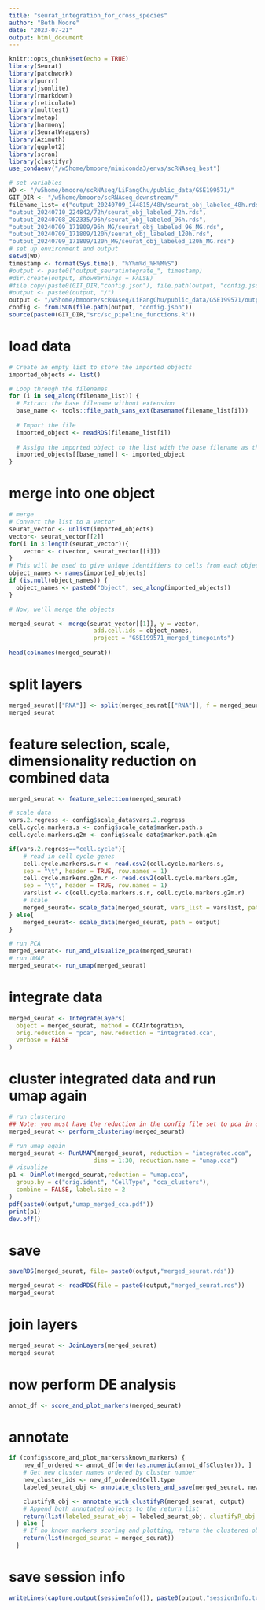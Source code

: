 ```yaml
---
title: "seurat_integration_for_cross_species"
author: "Beth Moore"
date: "2023-07-21"
output: html_document
---
```


```r
knitr::opts_chunk$set(echo = TRUE)
library(Seurat)
library(patchwork)
library(purrr)
library(jsonlite)
library(rmarkdown)
library(reticulate)
library(multtest)
library(metap)
library(harmony)
library(SeuratWrappers)
library(Azimuth)
library(ggplot2)
library(scran)
library(clustifyr)
use_condaenv("/w5home/bmoore/miniconda3/envs/scRNAseq_best")

# set variables
WD <- "/w5home/bmoore/scRNAseq/LiFangChu/public_data/GSE199571/"
GIT_DIR <- "/w5home/bmoore/scRNAseq_downstream/"
filename_list= c("output_20240709_144815/48h/seurat_obj_labeled_48h.rds",
"output_20240710_224842/72h/seurat_obj_labeled_72h.rds",
"output_20240708_202335/96h/seurat_obj_labeled_96h.rds",
"output_20240709_171809/96h_MG/seurat_obj_labeled_96_MG.rds",
"output_20240709_171809/120h/seurat_obj_labeled_120h.rds",
"output_20240709_171809/120h_MG/seurat_obj_labeled_120h_MG.rds")
# set up environment and output
setwd(WD)
timestamp <- format(Sys.time(), "%Y%m%d_%H%M%S")
#output <- paste0("output_seuratintegrate_", timestamp)
#dir.create(output, showWarnings = FALSE)
#file.copy(paste0(GIT_DIR,"config.json"), file.path(output, "config.json"))
#output <- paste0(output, "/")
output <- "/w5home/bmoore/scRNAseq/LiFangChu/public_data/GSE199571/output_seurat_20240717_091724/"
config <- fromJSON(file.path(output, "config.json"))
source(paste0(GIT_DIR,"src/sc_pipeline_functions.R"))
```

# load data
```r
# Create an empty list to store the imported objects
imported_objects <- list()

# Loop through the filenames
for (i in seq_along(filename_list)) {
  # Extract the base filename without extension
  base_name <- tools::file_path_sans_ext(basename(filename_list[i]))
  
  # Import the file
  imported_object <- readRDS(filename_list[i])
  
  # Assign the imported object to the list with the base filename as the name
  imported_objects[[base_name]] <- imported_object
}
```
# merge into one object
```r
# merge
# Convert the list to a vector
seurat_vector <- unlist(imported_objects)
vector<- seurat_vector[[2]]
for(i in 3:length(seurat_vector)){
    vector <- c(vector, seurat_vector[[i]])
}
# This will be used to give unique identifiers to cells from each object
object_names <- names(imported_objects)
if (is.null(object_names)) {
  object_names <- paste0("Object", seq_along(imported_objects))
}

# Now, we'll merge the objects

merged_seurat <- merge(seurat_vector[[1]], y = vector, 
                        add.cell.ids = object_names, 
                        project = "GSE199571_merged_timepoints")
 
head(colnames(merged_seurat))
```
# split layers
```r
merged_seurat[["RNA"]] <- split(merged_seurat[["RNA"]], f = merged_seurat$orig.ident)
merged_seurat
```
# feature selection, scale, dimensionality reduction on combined data
```r
merged_seurat <- feature_selection(merged_seurat)
```
```r
# scale data
vars.2.regress <- config$scale_data$vars.2.regress
cell.cycle.markers.s <- config$scale_data$marker.path.s
cell.cycle.markers.g2m <- config$scale_data$marker.path.g2m

if(vars.2.regress=="cell.cycle"){
    # read in cell cycle genes
    cell.cycle.markers.s.r <- read.csv2(cell.cycle.markers.s, 
    sep = "\t", header = TRUE, row.names = 1)
    cell.cycle.markers.g2m.r <- read.csv2(cell.cycle.markers.g2m, 
    sep = "\t", header = TRUE, row.names = 1)
    varslist <- c(cell.cycle.markers.s.r, cell.cycle.markers.g2m.r)
    # scale
    merged_seurat<- scale_data(merged_seurat, vars_list = varslist, path = output)
} else{
    merged_seurat<- scale_data(merged_seurat, path = output)
}
```
```r
# run PCA
merged_seurat<- run_and_visualize_pca(merged_seurat)
# run UMAP
merged_seurat<- run_umap(merged_seurat)
```

# integrate data
```r
merged_seurat <- IntegrateLayers(
  object = merged_seurat, method = CCAIntegration,
  orig.reduction = "pca", new.reduction = "integrated.cca",
  verbose = FALSE
)
```
# cluster integrated data and run umap again
```r
# run clustering
## Note: you must have the reduction in the config file set to pca in order for this to work
merged_seurat <- perform_clustering(merged_seurat)
```
```r
# run umap again
merged_seurat <- RunUMAP(merged_seurat, reduction = "integrated.cca", 
                        dims = 1:30, reduction.name = "umap.cca")
# visualize
p1 <- DimPlot(merged_seurat,reduction = "umap.cca",
  group.by = c("orig.ident", "CellType", "cca_clusters"),
  combine = FALSE, label.size = 2
)
pdf(paste0(output,"umap_merged_cca.pdf"))
print(p1)
dev.off()
```
# save
```r
saveRDS(merged_seurat, file= paste0(output,"merged_seurat.rds"))
```
```r
merged_seurat <- readRDS(file = paste0(output,"merged_seurat.rds"))
merged_seurat
```

# join layers
```r
merged_seurat <- JoinLayers(merged_seurat)
merged_seurat
```
# now perform DE analysis
```r
annot_df <- score_and_plot_markers(merged_seurat)
```
# annotate
```r
if (config$score_and_plot_markers$known_markers) {
    new_df_ordered <- annot_df[order(as.numeric(annot_df$Cluster)), ]
    # Get new cluster names ordered by cluster number
    new_cluster_ids <- new_df_ordered$Cell.type
    labeled_seurat_obj <- annotate_clusters_and_save(merged_seurat, new_cluster_ids, output)

    clustifyR_obj <- annotate_with_clustifyR(merged_seurat, output)
    # Append both annotated objects to the return list
    return(list(labeled_seurat_obj = labeled_seurat_obj, clustifyR_obj = clustifyR_obj))
  } else {
    # If no known markers scoring and plotting, return the clustered object only
    return(list(merged_seurat = merged_seurat))
  }
```
# save session info
```r
writeLines(capture.output(sessionInfo()), paste0(output,"sessionInfo.txt"))
```